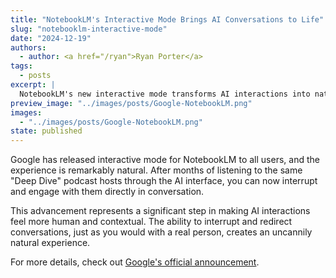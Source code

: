 ```yaml
---
title: "NotebookLM's Interactive Mode Brings AI Conversations to Life"
slug: "notebooklm-interactive-mode"
date: "2024-12-19"
authors:
  - author: <a href="/ryan">Ryan Porter</a>
tags:
  - posts
excerpt: |
  NotebookLM's new interactive mode transforms AI interactions into natural conversations, making it feel like you're chatting with familiar podcast hosts.
preview_image: "../images/posts/Google-NotebookLM.png"
images:
  - "../images/posts/Google-NotebookLM.png"
state: published
---
```



<p class="center-full-image">
    <BlogImage className="center-small-image"
        images={props.pageContext.frontmatter.images} 
        name="Google-NotebookLM.png"
        alt="Google NotebookLM Interactive Mode" />
</p>

Google has released interactive mode for NotebookLM to all users, and the experience is remarkably natural. After months of listening to the same "Deep Dive" podcast hosts through the AI interface, you can now interrupt and engage with them directly in conversation.

This advancement represents a significant step in making AI interactions feel more human and contextual. The ability to interrupt and redirect conversations, just as you would with a real person, creates an uncannily natural experience.

For more details, check out [Google's official announcement](https://blog.google/technology/google-labs/notebooklm-new-features-december-2024/). 